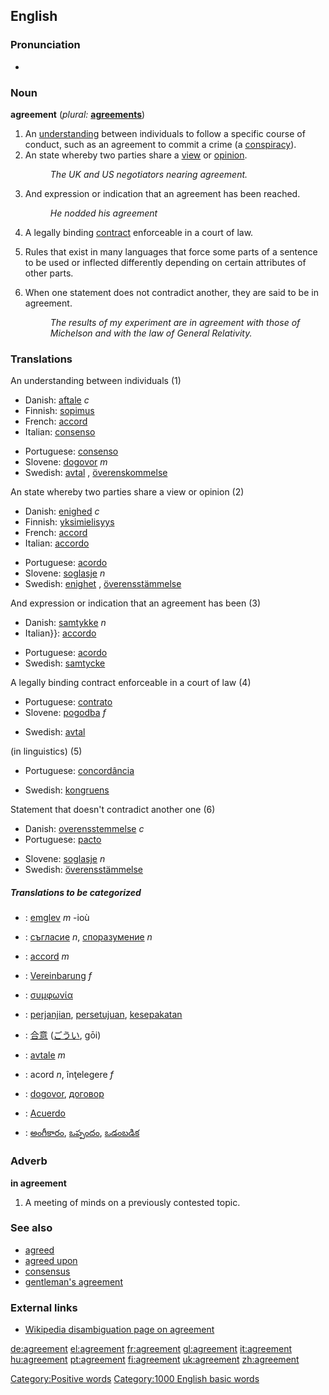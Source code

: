 ==English==

{{rank|sleep|ex|mere|689|agreement|ship|third|evil}}

===Pronunciation===
*{{audio|en-us-agreement.ogg|Audio (US)}}

===Noun===
'''agreement'''  (''plural:'' '''[[agreements]]''')
# An [[understanding]] between individuals to follow a specific course of conduct, such as an agreement to commit a crime (a [[conspiracy]]).
# An state whereby two parties share a [[view]] or [[opinion]].
#:''The UK and US negotiators nearing agreement.''
# And expression or indication that an agreement has been reached.
#:''He nodded his agreement''
# {{law}} A legally binding [[contract]] enforceable in a court of law.
# {{linguistics}} Rules that exist in many languages that force some parts of a sentence to be used or inflected differently depending on certain attributes of other parts.
# When one statement does not contradict another, they are said to be in agreement.
#:''The results of my experiment are in agreement with those of Michelson and with the law of General Relativity.''

=== Translations ===
;An understanding between individuals (1)
{{top}}
*Danish: [[aftale]] ''c''
*Finnish: [[sopimus]]
*French: [[accord]] {{m}}
*Italian: [[consenso]] {{m}}
{{mid}}
*Portuguese: [[consenso]] {{m}} 
*Slovene: [[dogovor]] ''m''
*Swedish: [[avtal]] {{n}}, [[överenskommelse]] {{c}}
{{bottom}}

;An state whereby two parties share a view or opinion (2)
{{top}}
*Danish: [[enighed]] ''c''
*Finnish: [[yksimielisyys]]
*French: [[accord]] {{m}}
*Italian: [[accordo]] {{m}}
{{mid}}
*Portuguese: [[acordo]]
*Slovene: [[soglasje]] ''n''
*Swedish: [[enighet]] {{c}}, [[överensstämmelse]] {{c}}
{{bottom}}

;And expression or indication that an agreement has been  (3)
{{top}}
*Danish: [[samtykke]] ''n''
*Italian}}: [[accordo]] {{m}}
{{mid}}
*Portuguese: [[acordo]] {{m}}
*Swedish: [[samtycke]] {{n}}
{{bottom}}

;A legally binding contract enforceable in a court of law (4)
{{top}}
*Portuguese: [[contrato]] {{m}}
*Slovene: [[pogodba]] ''f''
{{mid}}
*Swedish: [[avtal]] {{n}}
{{bottom}}

;(in linguistics) (5)
{{top}}
*Portuguese: [[concordância]] {{f}}
{{mid}}
*Swedish: [[kongruens]] {{c}}
{{bottom}}

;Statement that doesn't contradict another one (6)
{{top}}
*Danish: [[overensstemmelse]] ''c''
*Portuguese: [[pacto]] {{m}}
{{mid}}
*Slovene: [[soglasje]] ''n''
*Swedish: [[överensstämmelse]] {{c}}
{{bottom}}

=====Translations to be categorized=====
{{checktrans}}
{{top}}
*{{ttbc|Breton}}: [[emglev]] ''m'' -ioù
*{{ttbc|Bulgarian}}: [[съгласие]] ''n'', [[споразумение]] ''n''
*{{ttbc|French}}: [[accord]] ''m''
*{{ttbc|German}}: [[Vereinbarung]] ''f''
*{{ttbc|Greek}}: [[συμφωνία]]
*{{ttbc|Indonesian}}: [[janji|perjanjian]], [[setuju|persetujuan]], [[sepakat|kesepakatan]]
*{{ttbc|Japanese}}: [[合意]] ([[ごうい]], gōi)
{{mid}}
*{{ttbc|Norwegian}}: [[avtale]] ''m''
*{{ttbc|Romanian}}: acord ''n'', înţelegere ''f''
*{{ttbc|Serbian}}: [[dogovor]], [[договор]]
*{{ttbc|Spanish}}: [[Acuerdo]]
*{{ttbc|Telugu}}: [[అంగీకారం]], [[ఒప్పందం]], [[ఒడంబడిక]]
{{bottom}}

===Adverb===
'''in agreement'''
# A meeting of minds on a previously contested topic.

===See also===
*[[agreed]]
*[[agreed upon]]
*[[consensus]]
*[[gentleman's agreement]]

===External links===
*[[w:agreement|Wikipedia disambiguation page on agreement]]

[[Category:Positive words]]
[[Category:1000 English basic words]]

[[de:agreement]]
[[el:agreement]]
[[fr:agreement]]
[[gl:agreement]]
[[it:agreement]]
[[hu:agreement]]
[[pt:agreement]]
[[fi:agreement]]
[[uk:agreement]]
[[zh:agreement]]